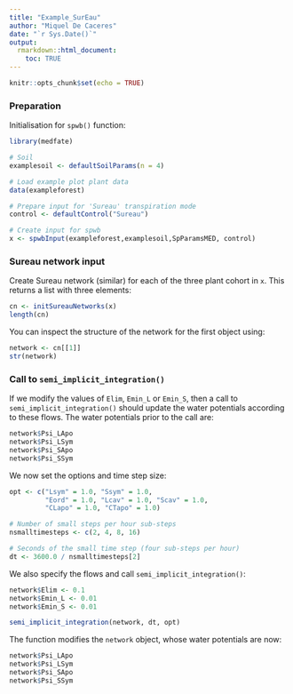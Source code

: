 ```yaml
---
title: "Example_SurEau"
author: "Miquel De Caceres"
date: "`r Sys.Date()`"
output: 
  rmarkdown::html_document:
    toc: TRUE
---
```


```r
knitr::opts_chunk$set(echo = TRUE)
```

### Preparation

Initialisation for `spwb()` function: 

```r
library(medfate)

# Soil
examplesoil <- defaultSoilParams(n = 4)

# Load example plot plant data
data(exampleforest)

# Prepare input for 'Sureau' transpiration mode
control <- defaultControl("Sureau")

# Create input for spwb
x <- spwbInput(exampleforest,examplesoil,SpParamsMED, control)

```

### Sureau network input

Create Sureau network (similar) for each of the three plant cohort in `x`. This returns a list with three elements:
```r
cn <- initSureauNetworks(x)
length(cn)
```

You can inspect the structure of the network for the first object using:

```r
network <- cn[[1]]
str(network)
```

### Call to `semi_implicit_integration()`

If we modify the values of `Elim`, `Emin_L`  or `Emin_S`, then a call to `semi_implicit_integration()` should update the water potentials according to these flows. The water potentials prior to the call are:
```r
network$Psi_LApo
network$Psi_LSym
network$Psi_SApo
network$Psi_SSym
```

We now set the options and time step size:
```r
opt <- c("Lsym" = 1.0, "Ssym" = 1.0, 
         "Eord" = 1.0, "Lcav" = 1.0, "Scav" = 1.0,
         "CLapo" = 1.0, "CTapo" = 1.0)

# Number of small steps per hour sub-steps
nsmalltimesteps <- c(2, 4, 8, 16)

# Seconds of the small time step (four sub-steps per hour)
dt <- 3600.0 / nsmalltimesteps[2] 
```

We also specify the flows and call `semi_implicit_integration()`:
```r
network$Elim <- 0.1
network$Emin_L <- 0.01
network$Emin_S <- 0.01

semi_implicit_integration(network, dt, opt)
```

The function modifies the `network` object, whose water potentials are now:

```r
network$Psi_LApo
network$Psi_LSym
network$Psi_SApo
network$Psi_SSym
```


